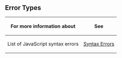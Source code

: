 {{Page_Title}}
{{Flags}}
{{Summary_Section|The following table lists the types of JavaScript errors.
}}
==Error Types==
{| class='wikitable'
|-
! For more information about
! See
|-
| List of JavaScript syntax errors
| [[javascript/errors/syntax|Syntax Errors]]
|}
{{Topics | JS Basic}}

{{External_Attribution
|Is_CC-BY-SA=No
|Sources=MSDN
|MDN_link=
|MSDN_link=http://msdn.microsoft.com/en-us/library/ie/7th8s2xk(v=vs.94).aspx
|HTML5Rocks_link=
}}
